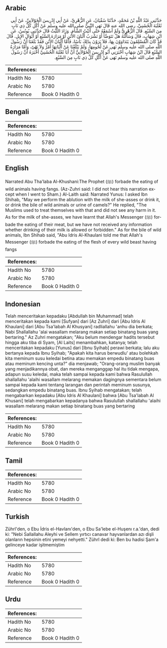 ## Arabic


<div dir="rtl" lang="ar" style={{fontSize:'larger',backgroundColor:'#f8f9fa',padding:20}}>
حَدَّثَنِي عَبْدُ اللَّهِ بْنُ مُحَمَّدٍ، حَدَّثَنَا سُفْيَانُ، عَنِ الزُّهْرِيِّ، عَنْ أَبِي إِدْرِيسَ الْخَوْلاَنِيِّ، عَنْ أَبِي ثَعْلَبَةَ الْخُشَنِيِّ، رضى الله عنه قَالَ نَهَى النَّبِيُّ صلى الله عليه وسلم عَنْ أَكْلِ كُلِّ ذِي نَابٍ مِنَ السَّبُعِ‏.‏ قَالَ الزُّهْرِيُّ وَلَمْ أَسْمَعْهُ حَتَّى أَتَيْتُ الشَّأْمَ‏.‏ وَزَادَ اللَّيْثُ قَالَ حَدَّثَنِي يُونُسُ، عَنِ ابْنِ شِهَابٍ، قَالَ وَسَأَلْتُهُ هَلْ نَتَوَضَّأُ أَوْ نَشْرَبُ أَلْبَانَ الأُتُنِ أَوْ مَرَارَةَ السَّبُعِ أَوْ أَبْوَالَ الإِبِلِ‏.‏ قَالَ قَدْ كَانَ الْمُسْلِمُونَ يَتَدَاوَوْنَ بِهَا، فَلاَ يَرَوْنَ بِذَلِكَ بَأْسًا، فَأَمَّا أَلْبَانُ الأُتُنِ فَقَدْ بَلَغَنَا أَنَّ رَسُولَ اللَّهِ صلى الله عليه وسلم نَهَى عَنْ لُحُومِهَا، وَلَمْ يَبْلُغْنَا عَنْ أَلْبَانِهَا أَمْرٌ وَلاَ نَهْىٌ، وَأَمَّا مَرَارَةُ السَّبُعِ قَالَ ابْنُ شِهَابٍ أَخْبَرَنِي أَبُو إِدْرِيسَ الْخَوْلاَنِيُّ أَنَّ أَبَا ثَعْلَبَةَ الْخُشَنِيَّ أَخْبَرَهُ أَنَّ رَسُولَ اللَّهِ صلى الله عليه وسلم نَهَى عَنْ أَكْلِ كُلِّ ذِي نَابٍ مِنَ السَّبُعِ‏.‏
</div>
<div style={{backgroundColor:'#f8f9fa',padding:20, marginBottom: 10}}><table> <thead> <tr> <th>References:</th> <th></th> </tr> </thead> <tbody><tr><td>Hadith No</td><td>5780</td></tr><tr><td>Arabic No</td><td>5780</td></tr><tr><td>Reference</td><td>Book 0 Hadith 0</td></tr></tbody></table></div>

## Bengali


<div dir="ltr" lang="bn" style={{fontSize:'larger',backgroundColor:'#f8f9fa',padding:20}}>

</div>
<div style={{backgroundColor:'#f8f9fa',padding:20, marginBottom: 10}}><table> <thead> <tr> <th>References:</th> <th></th> </tr> </thead> <tbody><tr><td>Hadith No</td><td>5780</td></tr><tr><td>Arabic No</td><td>5780</td></tr><tr><td>Reference</td><td>Book 0 Hadith 0</td></tr></tbody></table></div>

## English


<div dir="ltr" lang="en" style={{fontSize:'larger',backgroundColor:'#f8f9fa',padding:20}}>
Narrated Abu Tha'laba Al-Khushani:The Prophet (ﷺ) forbade the eating of wild animals having fangs. (Az-Zuhri said: I did not hear this narration except when I went to Sham.) Al-Laith said: Narrated Yunus: I asked Ibn Shihab, "May we perform the ablution with the milk of she-asses or drink it, or drink the bile of wild animals or urine of camels?" He replied, "The Muslims used to treat themselves with that and did not see any harm in it. As for the milk of she-asses, we have learnt that Allah's Messenger (ﷺ) forbade the eating of their meat, but we have not received any information whether drinking of their milk is allowed or forbidden." As for the bile of wild animals, Ibn Shihab said, "Abu Idris Al-Khaulani told me that Allah's Messenger (ﷺ) forbade the eating of the flesh of every wild beast having fangs
</div>
<div style={{backgroundColor:'#f8f9fa',padding:20, marginBottom: 10}}><table> <thead> <tr> <th>References:</th> <th></th> </tr> </thead> <tbody><tr><td>Hadith No</td><td>5780</td></tr><tr><td>Arabic No</td><td>5780</td></tr><tr><td>Reference</td><td>Book 0 Hadith 0</td></tr></tbody></table></div>

## Indonesian


<div dir="ltr" lang="id" style={{fontSize:'larger',backgroundColor:'#f8f9fa',padding:20}}>
Telah menceritakan kepadaku [Abdullah bin Muhammad] telah menceritakan kepada kami [Sufyan] dari [Az Zuhri] dari [Abu Idris Al Khaulani] dari [Abu Tsa'labah Al Khusyani] radliallahu 'anhu dia berkata; Nabi Shallallahu 'alai wasallam melarang makan setiap binatang buas yang bertaring." Az Zuhri mengatakan; "Aku belum mendengar hadits tersebut hingga aku tiba di Syam, [Al Laits] menambahkan, katanya; telah menceritakan kepadaku [Yunus] dari [Ibnu Syihab] perawi berkata; lalu aku bertanya kepada Ibnu Syihab; "Apakah kita harus berwudlu' atau bolehkah kita meminum susu keledai betina atau memakan empedu binatang buas atau meminum kencing unta?" dia menjawab; "Orang-orang muslim banyak yang menjadikannya obat, dan mereka menganggap hal itu tidak mengapa, adapun susu keledai, maka telah sampai kepada kami bahwa Rasulullah shallallahu 'alaihi wasallam melarang memakan dagingnya sementara belum sampai kepada kami tentang larangan dan perintah meminum susunya, sedangkan empedu binatang buas. Ibnu Syihab mengatakan; telah mengabarkan kepadaku [Abu Idris Al Khaulani] bahwa [Abu Tsa'labah Al Khusani] telah mengabarkan kepadanya bahwa Rasulullah shallallahu 'alaihi wasallam melarang makan setiap binatang buas yang bertaring
</div>
<div style={{backgroundColor:'#f8f9fa',padding:20, marginBottom: 10}}><table> <thead> <tr> <th>References:</th> <th></th> </tr> </thead> <tbody><tr><td>Hadith No</td><td>5780</td></tr><tr><td>Arabic No</td><td>5780</td></tr><tr><td>Reference</td><td>Book 0 Hadith 0</td></tr></tbody></table></div>

## Tamil


<div dir="ltr" lang="ta" style={{fontSize:'larger',backgroundColor:'#f8f9fa',padding:20}}>

</div>
<div style={{backgroundColor:'#f8f9fa',padding:20, marginBottom: 10}}><table> <thead> <tr> <th>References:</th> <th></th> </tr> </thead> <tbody><tr><td>Hadith No</td><td>5780</td></tr><tr><td>Arabic No</td><td>5780</td></tr><tr><td>Reference</td><td>Book 0 Hadith 0</td></tr></tbody></table></div>

## Turkish


<div dir="ltr" lang="tr" style={{fontSize:'larger',backgroundColor:'#f8f9fa',padding:20}}>
Zührl'den, o Ebu İdris el-Havlanı'den, o Ebu Sa'lebe el-Huşenı r.a.'dan, dedi ki: "Nebi Sallallahu Aleyhi ve Sellem yırtıcı canavar hayvanlardan azı dişli olanların hepsinin etini yemeyi nehyetti." Zührl dedi ki: Ben bu hadisi Şam'a gelinceye kadar işitmemiştim
</div>
<div style={{backgroundColor:'#f8f9fa',padding:20, marginBottom: 10}}><table> <thead> <tr> <th>References:</th> <th></th> </tr> </thead> <tbody><tr><td>Hadith No</td><td>5780</td></tr><tr><td>Arabic No</td><td>5780</td></tr><tr><td>Reference</td><td>Book 0 Hadith 0</td></tr></tbody></table></div>

## Urdu


<div dir="rtl" lang="ur" style={{fontSize:'larger',backgroundColor:'#f8f9fa',padding:20}}>

</div>
<div style={{backgroundColor:'#f8f9fa',padding:20, marginBottom: 10}}><table> <thead> <tr> <th>References:</th> <th></th> </tr> </thead> <tbody><tr><td>Hadith No</td><td>5780</td></tr><tr><td>Arabic No</td><td>5780</td></tr><tr><td>Reference</td><td>Book 0 Hadith 0</td></tr></tbody></table></div>